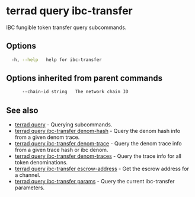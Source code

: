 # terrad query ibc-transfer

IBC fungible token transfer query subcommands. 

## Options

```sh Terrad
  -h, --help   help for ibc-transfer
```

## Options inherited from parent commands

```sh Terrad
      --chain-id string   The network chain ID
```

## See also

* [terrad query](./terrad_query.mdx)	 - Querying subcommands.
* [terrad query ibc-transfer denom-hash](./terrad_query_ibc-transfer_denom-hash.mdx)	 - Query the denom hash info from a given denom trace.
* [terrad query ibc-transfer denom-trace](./terrad_query_ibc-transfer_denom-trace.mdx)	 - Query the denom trace info from a given trace hash or ibc denom.
* [terrad query ibc-transfer denom-traces](./terrad_query_ibc-transfer_denom-traces.mdx)	 - Query the trace info for all token denominations.
* [terrad query ibc-transfer escrow-address](./terrad_query_ibc-transfer_escrow-address.mdx)	 - Get the escrow address for a channel.
* [terrad query ibc-transfer params](./terrad_query_ibc-transfer_params.mdx)	 - Query the current ibc-transfer parameters.


